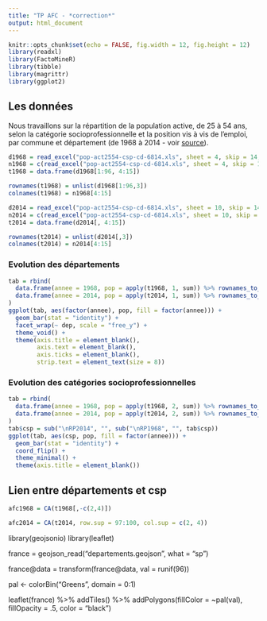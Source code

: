 ```yaml
---
title: "TP AFC - *correction*"
output: html_document
---
```


```r
knitr::opts_chunk$set(echo = FALSE, fig.width = 12, fig.height = 12)
library(readxl)
library(FactoMineR)
library(tibble)
library(magrittr)
library(ggplot2)
```

## Les données

Nous travaillons sur la répartition de la population active, de 25 à 54 ans, selon la catégorie socioprofessionnelle et la position vis à vis de l’emploi, par commune et département (de 1968 à 2014 - voir  [source](https://www.insee.fr/fr/statistiques/1893185)).

```r
d1968 = read_excel("pop-act2554-csp-cd-6814.xls", sheet = 4, skip = 14, col_names = FALSE)
n1968 = c(read_excel("pop-act2554-csp-cd-6814.xls", sheet = 4, skip = 12, col_names = FALSE)[1,])
t1968 = data.frame(d1968[1:96, 4:15])

rownames(t1968) = unlist(d1968[1:96,3])
colnames(t1968) = n1968[4:15]
```

```r
d2014 = read_excel("pop-act2554-csp-cd-6814.xls", sheet = 10, skip = 14, col_names = FALSE)
n2014 = c(read_excel("pop-act2554-csp-cd-6814.xls", sheet = 10, skip = 12, col_names = FALSE)[1,])
t2014 = data.frame(d2014[, 4:15])

rownames(t2014) = unlist(d2014[,3])
colnames(t2014) = n2014[4:15]
```

### Evolution des départements

```r
tab = rbind(
  data.frame(annee = 1968, pop = apply(t1968, 1, sum)) %>% rownames_to_column("dep"),
  data.frame(annee = 2014, pop = apply(t2014, 1, sum)) %>% rownames_to_column("dep")
)
ggplot(tab, aes(factor(annee), pop, fill = factor(annee))) +
  geom_bar(stat = "identity") +
  facet_wrap(~ dep, scale = "free_y") +
  theme_void() +
  theme(axis.title = element_blank(),
        axis.text = element_blank(),
        axis.ticks = element_blank(),
        strip.text = element_text(size = 8))
```


### Evolution des catégories socioprofessionnelles

```r
tab = rbind(
  data.frame(annee = 1968, pop = apply(t1968, 2, sum)) %>% rownames_to_column("csp"),
  data.frame(annee = 2014, pop = apply(t2014, 2, sum)) %>% rownames_to_column("csp")
)
tab$csp = sub("\nRP2014", "", sub("\nRP1968", "", tab$csp))
ggplot(tab, aes(csp, pop, fill = factor(annee))) +
  geom_bar(stat = "identity") +
  coord_flip() +
  theme_minimal() +
  theme(axis.title = element_blank())
```


## Lien entre départements et csp


```r
afc1968 = CA(t1968[,-c(2,4)])
```

```r
afc2014 = CA(t2014, row.sup = 97:100, col.sup = c(2, 4))
```




















library(geojsonio)
library(leaflet)

france = geojson_read("departements.geojson", what = "sp")

france@data = transform(france@data, val = runif(96))

pal <- colorBin("Greens", domain = 0:1)

leaflet(france) %>%
  addTiles() %>%
  addPolygons(fillColor = ~pal(val), fillOpacity = .5, color = "black")



